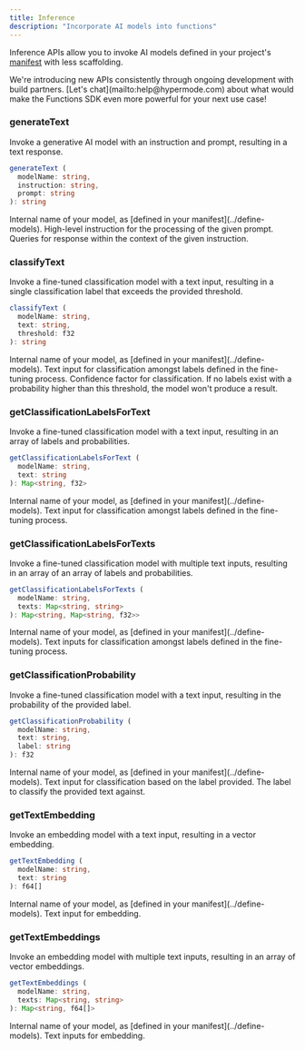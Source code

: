 ```yaml
---
title: Inference
description: "Incorporate AI models into functions"
---
```


Inference APIs allow you to invoke AI models defined in your project's [manifest](../manifest) with less scaffolding.

<Tip>
  We're introducing new APIs consistently through ongoing development with build
  partners. [Let's chat](mailto:help@hypermode.com) about what would make the
  Functions SDK even more powerful for your next use case!
</Tip>

### generateText

Invoke a generative AI model with an instruction and prompt, resulting in a text response.

```TypeScript
generateText (
  modelName: string,
  instruction: string,
  prompt: string
): string
```

<ResponseField name="modelName" type="string" required>
  Internal name of your model, as [defined in your manifest](../define-models).
</ResponseField>

<ResponseField name="instruction" type="string" required>
  High-level instruction for the processing of the given prompt.
</ResponseField>

<ResponseField name="prompt" type="string" required>
  Queries for response within the context of the given instruction.
</ResponseField>

### classifyText

Invoke a fine-tuned classification model with a text input, resulting in a single classification label that exceeds the provided threshold.

```TypeScript
classifyText (
  modelName: string,
  text: string,
  threshold: f32
): string
```

<ResponseField name="modelName" type="string" required>
  Internal name of your model, as [defined in your manifest](../define-models).
</ResponseField>

<ResponseField name="text" type="string" required>
  Text input for classification amongst labels defined in the fine-tuning
  process.
</ResponseField>

<ResponseField name="threshold" type="f32" required>
  Confidence factor for classification. If no labels exist with a probability
  higher than this threshold, the model won't produce a result.
</ResponseField>

### getClassificationLabelsForText

Invoke a fine-tuned classification model with a text input, resulting in an array of labels and probabilities.

```TypeScript
getClassificationLabelsForText (
  modelName: string,
  text: string
): Map<string, f32>
```

<ResponseField name="modelName" type="string" required>
  Internal name of your model, as [defined in your manifest](../define-models).
</ResponseField>

<ResponseField name="text" type="string" required>
  Text input for classification amongst labels defined in the fine-tuning
  process.
</ResponseField>

### getClassificationLabelsForTexts

Invoke a fine-tuned classification model with multiple text inputs, resulting in an array of an array of labels and probabilities.

```TypeScript
getClassificationLabelsForTexts (
  modelName: string,
  texts: Map<string, string>
): Map<string, Map<string, f32>>
```

<ResponseField name="modelName" type="string" required>
  Internal name of your model, as [defined in your manifest](../define-models).
</ResponseField>

<ResponseField name="texts" type="Map<string, string>" required>
  Text inputs for classification amongst labels defined in the fine-tuning
  process.
</ResponseField>

### getClassificationProbability

Invoke a fine-tuned classification model with a text input, resulting in the probability of the provided label.

```TypeScript
getClassificationProbability (
  modelName: string,
  text: string,
  label: string
): f32
```

<ResponseField name="modelName" type="string" required>
  Internal name of your model, as [defined in your manifest](../define-models).
</ResponseField>

<ResponseField name="text" type="string" required>
  Text input for classification based on the label provided.
</ResponseField>

<ResponseField name="label" type="string" required>
  The label to classify the provided text against.
</ResponseField>

### getTextEmbedding

Invoke an embedding model with a text input, resulting in a vector embedding.

```TypeScript
getTextEmbedding (
  modelName: string,
  text: string
): f64[]
```

<ResponseField name="modelName" type="string" required>
  Internal name of your model, as [defined in your manifest](../define-models).
</ResponseField>

<ResponseField name="text" type="string" required>
  Text input for embedding.
</ResponseField>

### getTextEmbeddings

Invoke an embedding model with multiple text inputs, resulting in an array of vector embeddings.

```TypeScript
getTextEmbeddings (
  modelName: string,
  texts: Map<string, string>
): Map<string, f64[]>
```

<ResponseField name="modelName" type="string" required>
  Internal name of your model, as [defined in your manifest](../define-models).
</ResponseField>

<ResponseField name="texts" type="Map<string, string>" required>
  Text inputs for embedding.
</ResponseField>
